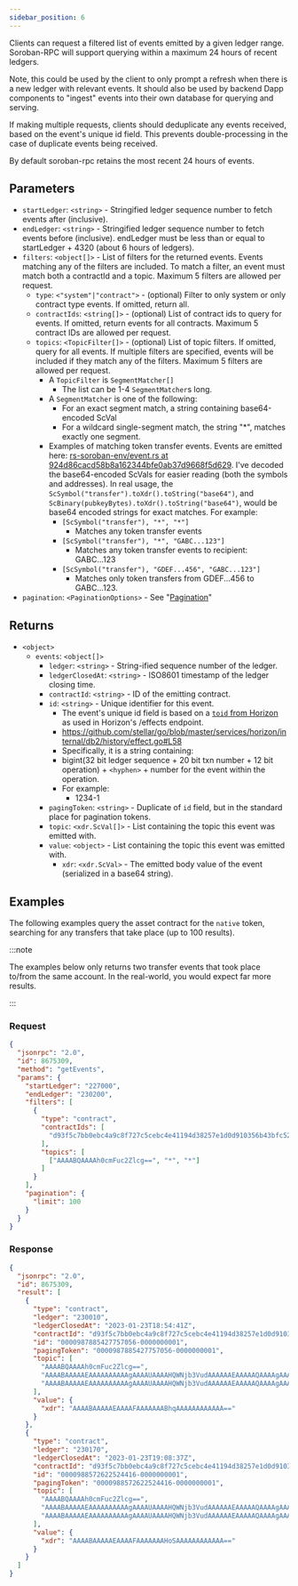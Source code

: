 ```yaml
---
sidebar_position: 6
---
```


Clients can request a filtered list of events emitted by a given ledger range. Soroban-RPC will support querying within a maximum 24 hours of recent ledgers.

Note, this could be used by the client to only prompt a refresh when there is a new ledger with relevant events. It should also be used by backend Dapp components to "ingest" events into their own database for querying and serving.

If making multiple requests, clients should deduplicate any events received, based on the event's unique id field. This prevents double-processing in the case of duplicate events being received.

By default soroban-rpc retains the most recent 24 hours of events.

## Parameters

- `startLedger`: `<string>` - Stringified ledger sequence number to fetch events after (inclusive).
- `endLedger`: `<string>` - Stringified ledger sequence number to fetch events before (inclusive). endLedger must be less than or equal to startLedger + 4320 (about 6 hours of ledgers).
- `filters`: `<object[]>` - List of filters for the returned events. Events matching any of the filters are included. To match a filter, an event must match both a contractId and a topic. Maximum 5 filters are allowed per request.
  - `type`: `<"system"|"contract">` - (optional) Filter to only system or only contract type events. If omitted, return all.
  - `contractIds`: `<string[]>` - (optional) List of contract ids to query for events. If omitted, return events for all contracts. Maximum 5 contract IDs are allowed per request.
  - `topics`: `<TopicFilter[]>` - (optional) List of topic filters. If omitted, query for all events. If multiple filters are specified, events will be included if they match any of the filters. Maximum 5 filters are allowed per request.
    - A `TopicFilter` is `SegmentMatcher[]`
      - The list can be 1-4 `SegmentMatcher`s long.
    - A `SegmentMatcher` is one of the following:
      - For an exact segment match, a string containing base64-encoded ScVal
      - For a wildcard single-segment match, the string "*", matches exactly one segment.
    - Examples of matching token transfer events. Events are emitted here: [rs-soroban-env/event.rs at 924d86cacd58b8a162344bfe0ab37d9668f5d629]. I've decoded the base64-encoded ScVals for easier reading (both the symbols and addresses). In real usage, the `ScSymbol("transfer").toXdr().toString("base64")`, and `ScBinary(pubkeyBytes).toXdr().toString("base64")`, would be base64 encoded strings for exact matches. For example:
      - `[ScSymbol("transfer"), "*", "*"]`
        - Matches any token transfer events
      - `[ScSymbol("transfer"), "*", "GABC...123"]`
        - Matches any token transfer events to recipient: GABC...123
      - `[ScSymbol("transfer"), "GDEF...456", "GABC...123"]`
        - Matches only token transfers from GDEF...456 to GABC...123.
- `pagination`: `<PaginationOptions>` - See "[Pagination](../pagination)"

## Returns

- `<object>`
  - `events`: `<object[]>`
    - `ledger`: `<string>` - String-ified sequence number of the ledger.
    - `ledgerClosedAt`: `<string>` - ISO8601 timestamp of the ledger closing time.
    - `contractId`: `<string>` - ID of the emitting contract.
    - `id`: `<string>` - Unique identifier for this event.
      - The event's unique id field is based on a [`toid` from Horizon] as used in Horizon's /effects endpoint.
      - https://github.com/stellar/go/blob/master/services/horizon/internal/db2/history/effect.go#L58
      - Specifically, it is a string containing:
      - bigint(32 bit ledger sequence + 20 bit txn number + 12 bit operation) + `<hyphen>` + number for the event within the operation.
      - For example:
        - 1234-1
    - `pagingToken`: `<string>` - Duplicate of `id` field, but in the standard place for pagination tokens.
    - `topic`: `<xdr.ScVal[]>` - List containing the topic this event was emitted with.
    - `value`: `<object>` - List containing the topic this event was emitted with.
      - `xdr`: `<xdr.ScVal>` - The emitted body value of the event (serialized in a base64 string).

## Examples

The following examples query the asset contract for the `native` token, searching for any transfers that take place (up to 100 results).

:::note

The examples below only returns two transfer events that took place to/from the same account. In the real-world, you would expect far more results.

:::

### Request

```json
{
  "jsonrpc": "2.0",
  "id": 8675309,
  "method": "getEvents",
  "params": {
    "startLedger": "227000",
    "endLedger": "230200",
    "filters": [
      {
        "type": "contract",
        "contractIds": [
          "d93f5c7bb0ebc4a9c8f727c5cebc4e41194d38257e1d0d910356b43bfc528813"
        ],
        "topics": [
          ["AAAABQAAAAh0cmFuc2Zlcg==", "*", "*"]
        ]
      }
    ],
    "pagination": {
      "limit": 100
    }
  }
}
```

### Response

```json
{
  "jsonrpc": "2.0",
  "id": 8675309,
  "result": [
    {
      "type": "contract",
      "ledger": "230010",
      "ledgerClosedAt": "2023-01-23T18:54:41Z",
      "contractId": "d93f5c7bb0ebc4a9c8f727c5cebc4e41194d38257e1d0d910356b43bfc528813",
      "id": "0000987885427757056-0000000001",
      "pagingToken": "0000987885427757056-0000000001",
      "topic": [
        "AAAABQAAAAh0cmFuc2Zlcg==",
        "AAAABAAAAAEAAAAAAAAAAgAAAAUAAAAHQWNjb3VudAAAAAAEAAAAAQAAAAgAAAAAHavpBsZgRv4pEDXWB0NnwQBvvAL/8adWXz2fV7eNq2o=",
        "AAAABAAAAAEAAAAAAAAAAgAAAAUAAAAHQWNjb3VudAAAAAAEAAAAAQAAAAgAAAAAHavpBsZgRv4pEDXWB0NnwQBvvAL/8adWXz2fV7eNq2o="
      ],
      "value": {
        "xdr": "AAAABAAAAAEAAAAFAAAAAAABhqAAAAAAAAAAAA=="
      }
    },
    {
      "type": "contract",
      "ledger": "230170",
      "ledgerClosedAt": "2023-01-23T19:08:37Z",
      "contractId": "d93f5c7bb0ebc4a9c8f727c5cebc4e41194d38257e1d0d910356b43bfc528813",
      "id": "0000988572622524416-0000000001",
      "pagingToken": "0000988572622524416-0000000001",
      "topic": [
        "AAAABQAAAAh0cmFuc2Zlcg==",
        "AAAABAAAAAEAAAAAAAAAAgAAAAUAAAAHQWNjb3VudAAAAAAEAAAAAQAAAAgAAAAAHavpBsZgRv4pEDXWB0NnwQBvvAL/8adWXz2fV7eNq2o=",
        "AAAABAAAAAEAAAAAAAAAAgAAAAUAAAAHQWNjb3VudAAAAAAEAAAAAQAAAAgAAAAAHavpBsZgRv4pEDXWB0NnwQBvvAL/8adWXz2fV7eNq2o="
      ],
      "value": {
        "xdr": "AAAABAAAAAEAAAAFAAAAAAAHoSAAAAAAAAAAAA=="
      }
    }
  ]
}
```

[rs-soroban-env/event.rs at 924d86cacd58b8a162344bfe0ab37d9668f5d629]: <https://github.com/stellar/rs-soroban-env/blob/924d86cacd58b8a162344bfe0ab37d9668f5d629/soroban-env-host/src/native_contract/token/event.rs#L21-L33>
[`toid` from Horizon]: <https://github.com/stellar/go/blob/master/toid/main.go>
